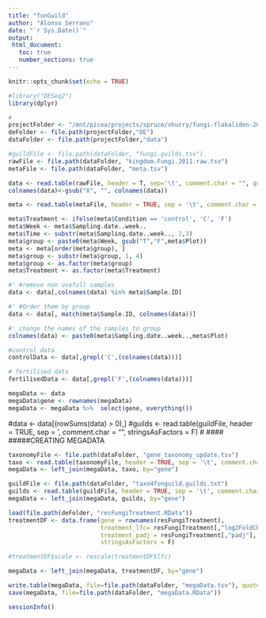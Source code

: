 ```yaml
---
title: "funGuild"
author: "Alonso Serrano"
date: "`r Sys.Date()`"
output:
 html_document:
   toc: true
   number_sections: true
---
```


```r
knitr::opts_chunk$set(echo = TRUE)
```

```r
#library("DESeq2")
library(dplyr)
```

```r
#
projectFolder <- "/mnt/picea/projects/spruce/vhurry/fungi-flakaliden-2011"
deFolder <- file.path(projectFolder,"DE")
dataFolder <- file.path(projectFolder,"data")

#guildFile <- file.path(dataFolder, "fungi.guilds.tsv")
rawFile <- file.path(dataFolder, "kingdom.Fungi.2011.raw.tsv")
metaFile <- file.path(dataFolder, "meta.tsv")
```

```r
data <- read.table(rawFile, header = T, sep='\t', comment.char = "", quote="", row.names = 1, stringsAsFactors = F)
colnames(data)<-gsub("X", "", colnames(data))

meta <- read.table(metaFile, header = TRUE, sep = '\t', comment.char = "", stringsAsFactors = F)

meta$Treatment <- ifelse(meta$Condition == 'control', 'C', 'F')
meta$Week <- meta$Sampling.date..week..
meta$Time <- substr(meta$Sampling.date..week.., 2,3)
meta$group <- paste0(meta$Week, gsub("T","F",meta$Plot))
meta <- meta[order(meta$group), ]
meta$group <- substr(meta$group, 1, 4)
meta$group <- as.factor(meta$group)
meta$Treatment <- as.factor(meta$Treatment)

#' #remove non usefull samples
data <- data[,colnames(data) %in% meta$Sample.ID]

#' #Order them by group
data <- data[, match(meta$Sample.ID, colnames(data))]

#' change the names of the samples to group
colnames(data) <- paste0(meta$Sampling.date..week..,meta$Plot)

#control data
controlData <- data[,grepl('C',(colnames(data)))]

# fertilised data
fertilisedData <- data[,grepl('F',(colnames(data)))]
```


```r
megaData <- data
megaData$gene <- rownames(megaData)
megaData <- megaData %>%  select(gene, everything())
```


#data <- data[(rowSums(data) > 0),]
#guilds <- read.table(guildFile, header = TRUE, sep = '\t', comment.char = "", stringsAsFactors = F)
#
####
#####CREATING MEGADATA
```r
taxonomyFile <- file.path(dataFolder, "gene_taxonomy_update.tsv")
taxo <- read.table(taxonomyFile, header = TRUE, sep = '\t', comment.char = "", stringsAsFactors = FALSE)
megaData <- left_join(megaData, taxo, by="gene")

```

```r
guildFile <- file.path(dataFolder, "taxo4funguild.guilds.txt")
guilds <- read.table(guildFile, header = TRUE, sep = '\t', comment.char = "", stringsAsFactors = F)
megaData <- left_join(megaData, guilds, by="gene")
```

```r
load(file.path(deFolder, "resFungiTreatment.RData"))
treatmentDF <- data.frame(gene = rownames(resFungiTreatment), 
                          treatment_lfc= resFungiTreatment[,"log2FoldChange"], 
                          treatment_padj = resFungiTreatment[,"padj"],
                          stringsAsFactors = F)

#treatmentDF$scale <- rescale(treatmentDF$lfc)

megaData <- left_join(megaData, treatmentDF, by="gene")
```

```r
write.table(megaData, file=file.path(dataFolder, "megaData.tsv"), quote=F, row.names=F, sep='\t')
save(megaData, file=file.path(dataFolder, "megaData.RData"))
```

```r
sessionInfo()
```